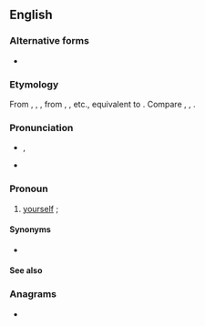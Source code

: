 {{also|Thyself}}
==English==

===Alternative forms===
* {{alter|en|Thyself||honorific}}

===Etymology===
From {{inh|en|enm|thy-selfe}}, {{m|enm|thiself}}, {{m|enm|thi-zelf}}, from {{der|en|ang|þīnes silfes}}, {{m|ang|þīnre sylfre}}, etc., equivalent to {{suffix|en|thy|self}}. Compare {{cog|enm|thou-self}}, {{cog|ang|þē sylfum}}, {{m|ang|þē selfum}}.

===Pronunciation===
* {{enPR|''th''ī-sĕlf'}}, {{IPA|en|/ðaɪˈsɛlf/}}
* {{hyph|en|thy|self}}

===Pronoun===
{{head|en|pronoun|cat2=second person pronouns}}

# {{lb|en|archaic|literary|dialectal}} [[yourself]] {{qualifier|as the object of a verb or preposition or as an intensifier}}; {{non-gloss definition|reflexive case of ''[[thou]]''}}
#: {{ux|en|Thou hast only '''thyself''' to blame.}}
#: {{ux|en|Thou '''thyself''' art to blame.}}
#: {{uxi|en|[[physician, heal thyself|Physician, heal '''thyself''']].}}

====Synonyms====
* {{l|en|theeself}}

====See also====
{{English personal pronouns}}

===Anagrams===
* {{anagrams|en|a=efhlsty|Flythes}}